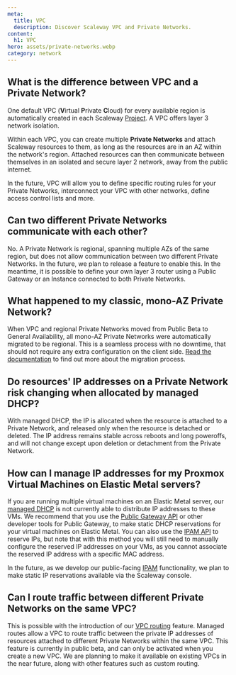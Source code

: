 ```yaml
---
meta:
  title: VPC
  description: Discover Scaleway VPC and Private Networks.
content:
  h1: VPC
hero: assets/private-networks.webp
category: network
---
```


## What is the difference between VPC and a Private Network?

One default VPC (**V**irtual **P**rivate **C**loud) for every available region is automatically created in each Scaleway [Project](/identity-and-access-management/organizations-and-projects/concepts/#project). A VPC offers layer 3 network isolation.

Within each VPC, you can create multiple **Private Networks** and attach Scaleway resources to them, as long as the resources are in an AZ within the network's region. Attached resources can then communicate between themselves in an isolated and secure layer 2 network, away from the public internet.

In the future, VPC will allow you to define specific routing rules for your Private Networks, interconnect your VPC with other networks, define access control lists and more.

## Can two different Private Networks communicate with each other?

No. A Private Network is regional, spanning multiple AZs of the same region, but does not allow communication between two different Private Networks. In the future, we plan to release a feature to enable this. In the meantime, it is possible to define your own layer 3 router using a Public Gateway or an Instance connected to both Private Networks.

## What happened to my classic, mono-AZ Private Network?
When VPC and regional Private Networks moved from Public Beta to General Availability, all mono-AZ Private Networks were automatically migrated to be regional. This is a seamless process with no downtime, that should not require any extra configuration on the client side. [Read the documentation](/network/vpc/reference-content/vpc-migration/) to find out more about the migration process.

## Do resources' IP addresses on a Private Network risk changing when allocated by managed DHCP?

With managed DHCP, the IP is allocated when the resource is attached to a Private Network, and released only when the resource is detached or deleted. The IP address remains stable across reboots and long poweroffs, and will not change except upon deletion or detachment from the Private Network.

## How can I manage IP addresses for my Proxmox Virtual Machines on Elastic Metal servers?

If you are running multiple virtual machines on an Elastic Metal server, our [managed DHCP](/network/vpc/concepts/#dhcp) is not currently able to distribute IP addresses to these VMs. We recommend that you use the [Public Gateway API](https://www.scaleway.com/en/developers/api/public-gateway/#path-dhcp-entries-create-a-dhcp-entry) or other developer tools for Public Gateway, to make static DHCP reservations for your virtual machines on Elastic Metal. You can also use the [IPAM API](https://www.scaleway.com/en/developers/api/ipam/#path-ips-book-a-new-ip) to reserve IPs, but note that with this method you will still need to manually configure the reserved IP addresses on your VMs, as you cannot associate the reserved IP address with a specific MAC address.
   
In the future, as we develop our public-facing [IPAM](/network/vpc/concepts/#ipam) functionality, we plan to make static IP reservations available via the Scaleway console.

## Can I route traffic between different Private Networks on the same VPC?

This is possible with the introduction of our [VPC routing](/network/concepts/#routing) feature. Managed routes allow a VPC to route traffic between the private IP addresses of resources attached to different Private Networks within the same VPC. This feature is currently in public beta, and can only be activated when you create a new VPC. We are planning to make it available on existing VPCs in the near future, along with other features such as custom routing.
